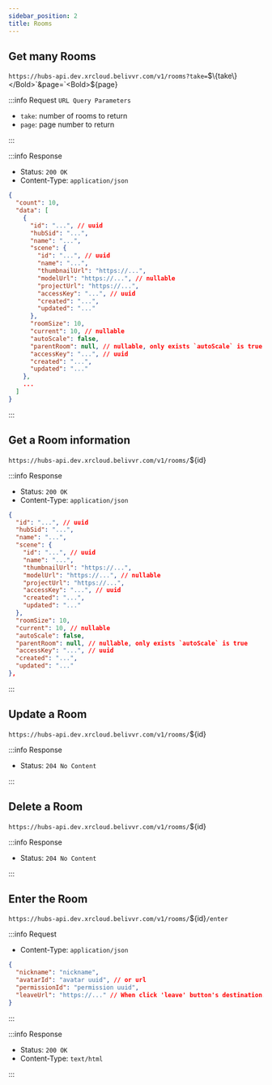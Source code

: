 ```yaml
---
sidebar_position: 2
title: Rooms
---
```



## Get many Rooms

`https://hubs-api.dev.xrcloud.belivvr.com/v1/rooms?take=`<Bold>$\{take\}</Bold>`&page=`<Bold>$\{page\}</Bold>

:::info Request `URL Query Parameters`

- `take`: number of rooms to return
- `page`: page number to return

:::

:::info Response

- Status: `200 OK`
- Content-Type: `application/json`

```json
{
  "count": 10,
  "data": [
    {
      "id": "...", // uuid
      "hubSid": "...",
      "name": "...",
      "scene": {
        "id": "...", // uuid
        "name": "...",
        "thumbnailUrl": "https://...",
        "modelUrl": "https://...", // nullable
        "projectUrl": "https://...",
        "accessKey": "...", // uuid
        "created": "...",
        "updated": "..."
      },
      "roomSize": 10,
      "current": 10, // nullable
      "autoScale": false,
      "parentRoom": null, // nullable, only exists `autoScale` is true
      "accessKey": "...", // uuid
      "created": "...",
      "updated": "..."
    },
    ...
  ]
}
```

:::

## Get a Room information

`https://hubs-api.dev.xrcloud.belivvr.com/v1/rooms/`<Bold>$\{id\}</Bold>

:::info Response

- Status: `200 OK`
- Content-Type: `application/json`

```json
{
  "id": "...", // uuid
  "hubSid": "...",
  "name": "...",
  "scene": {
    "id": "...", // uuid
    "name": "...",
    "thumbnailUrl": "https://...",
    "modelUrl": "https://...", // nullable
    "projectUrl": "https://...",
    "accessKey": "...", // uuid
    "created": "...",
    "updated": "..."
  },
  "roomSize": 10,
  "current": 10, // nullable
  "autoScale": false,
  "parentRoom": null, // nullable, only exists `autoScale` is true
  "accessKey": "...", // uuid
  "created": "...",
  "updated": "..."
},
```

:::

## Update a Room

`https://hubs-api.dev.xrcloud.belivvr.com/v1/rooms/`<Bold>$\{id\}</Bold>

:::info Response

- Status: `204 No Content`

:::

## Delete a Room

`https://hubs-api.dev.xrcloud.belivvr.com/v1/rooms/`<Bold>$\{id\}</Bold>

:::info Response

- Status: `204 No Content`

:::

## Enter the Room

`https://hubs-api.dev.xrcloud.belivvr.com/v1/rooms/`<Bold>$\{id\}</Bold>`/enter`

:::info Request

- Content-Type: `application/json`

```json
{
  "nickname": "nickname",
  "avatarId": "avatar uuid", // or url
  "permissionId": "permission uuid",
  "leaveUrl": "https://..." // When click 'leave' button's destination. default is `/`
}
```

:::

:::info Response

- Status: `200 OK`
- Content-Type: `text/html`

:::
